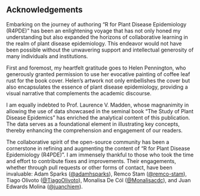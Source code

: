 ## Acknowledgements {.unnumbered}

Embarking on the journey of authoring "R for Plant Disease Epidemiology (R4PDE)" has been an enlightening voyage that has not only honed my understanding but also expanded the horizons of collaborative learning in the realm of plant disease epidemiology. This endeavor would not have been possible without the unwavering support and intellectual generosity of many individuals and institutions.

First and foremost, my heartfelt gratitude goes to Helen Pennington, who generously granted permission to use her evocative painting of coffee leaf rust for the book cover. Helen's artwork not only embellishes the cover but also encapsulates the essence of plant disease epidemiology, providing a visual narrative that complements the academic discourse.

I am equally indebted to Prof. Laurence V. Madden, whose magnanimity in allowing the use of data showcased in the seminal book "The Study of Plant Disease Epidemics" has enriched the analytical content of this publication. The data serves as a foundational element in illustrating key concepts, thereby enhancing the comprehension and engagement of our readers.

The collaborative spirit of the open-source community has been a cornerstone in refining and augmenting the content of "R for Plant Disease Epidemiology (R4PDE)". I am immensely thankful to those who took the time and effort to contribute fixes and improvements. Their engagements, whether through pull requests or other forms of contact, have been invaluable: Adam Sparks ([\@adamhsparks](https://github.com/adamhsparks)), Remco Stam ([\@remco-stam](https://github.com/remco-stam)), Tiago Olivoto ([\@TiagoOlivoto](https://github.com/TiagoOlivoto)), Monalisa De Cól ([\@Monalisacdc](https://github.com/Monalisacdc)), and Juan Edwards Molina ([\@juanchiem](https://github.com/juanchiem)).
